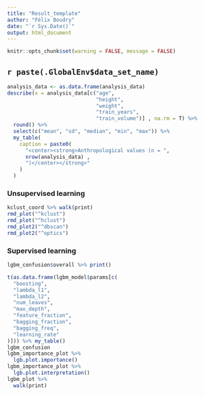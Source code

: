 ```yaml
---
title: "Result_template"
author: "Félix Boudry"
date: "`r Sys.Date()`"
output: html_document
---
```


```r
knitr::opts_chunk$set(warning = FALSE, message = FALSE)
```

## `r paste(.GlobalEnv$data_set_name)`

```r
analysis_data <- as.data.frame(analysis_data)
describe(x = analysis_data[c("age",
                             "height",
                             "weight",
                             "train_years",
                             "train_volume")] , na.rm = T) %>%
  round() %>%
  select(c("mean", "sd", "median", "min", "max")) %>%
  my_table(
    caption = paste0(
      "<center><strong>Anthropological values (n = ",
      nrow(analysis_data) ,
      ")</center></strong>"
    )
  )
```

### Unsupervised learning

```r
kclust_coord %>% walk(print)
rmd_plot("^kclust")
rmd_plot("^hclust")
rmd_plot2("^dbscan")
rmd_plot2("^optics")
```

### Supervised learning

```r
lgbm_confusion$overall %>% print()

t(as.data.frame(lgbm_model$params[c(
  "boosting",
  "lambda_l1",
  "lambda_l2",
  "num_leaves",
  "max_depth",
  "feature_fraction",
  "bagging_fraction",
  "bagging_freq",
  "learning_rate"
)])) %>% my_table()
lgbm_confusion
lgbm_importance_plot %>%
  lgb.plot.importance()
lgbm_importance_plot %>%
  lgb.plot.interpretation()
lgbm_plot %>%
  walk(print)
```
